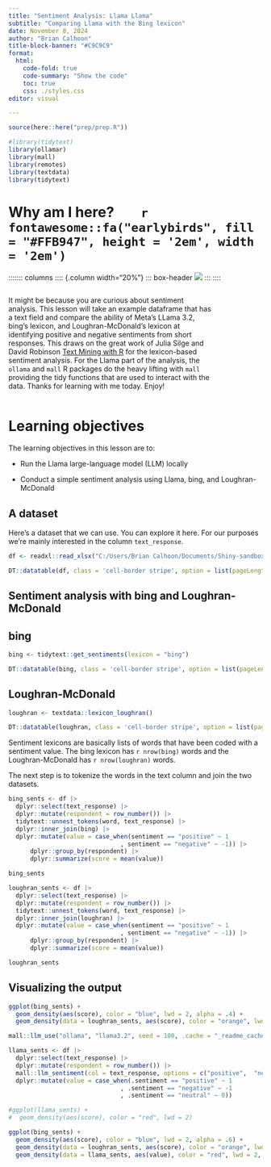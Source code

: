 ```yaml
---
title: "Sentiment Analysis: Llama Llama"
subtitle: "Comparing Llama with the Bing lexicon"
date: November 8, 2024
author: "Brian Calhoon"
title-block-banner: "#C9C9C9"
format:
  html:
    code-fold: true
    code-summary: "Show the code"
    toc: true
    css: ./styles.css
editor: visual

---
```


```r
source(here::here("prep/prep.R"))

#library(tidytext)
library(ollamar)
library(mall)
library(remotes)
library(textdata)
library(tidytext)


```



# Why am I here?        `r fontawesome::fa("earlybirds", fill = "#FFB947", height = '2em', width = '2em')`

::::::: columns
:::: {.column width="20%"}
::: box-header
![](./humanslearning.png)
:::
::::

:::: {.column width="80%"}
::: box
::: box-header 

It might be because you are curious about sentiment analysis. This lesson will take an example dataframe that has a text field and compare the ability of Meta's LLama 3.2,  bing's lexicon, and Loughran-McDonald's lexicon at identifying positive and negative sentiments from short responses. This draws on the great work of Julia Silge and David Robinson [Text Mining with R](www.tidytextmining.com) for the lexicon-based sentiment analysis. For the Llama part of the analysis, the `ollama` and `mall` R packages do the heavy lifting with `mall` providing the tidy functions that are used to interact with the data. Thanks for learning with me today. Enjoy!
:::
::::
:::::::



# Learning objectives

The learning objectives in this lesson are to:

-   Run the Llama large-language model (LLM) locally

-   Conduct a simple sentiment analysis using Llama, bing, and Loughran-McDonald


## A dataset

Here's a dataset that we can use. You can explore it here. For our purposes we're mainly interested in the column `text_response`.

```r
df <- readxl::read_xlsx("C:/Users/Brian Calhoon/Documents/Shiny-sandbox/data/testdata2.xlsx")

DT::datatable(df, class = 'cell-border stripe', option = list(pageLength = 5), filter = "top")


```

## Sentiment analysis with bing and Loughran-McDonald


::: {.panel-tabset}

## bing
```r

bing <- tidytext::get_sentiments(lexicon = "bing")

DT::datatable(bing, class = 'cell-border stripe', option = list(pageLength = 5))
```

## Loughran-McDonald
```r
loughran <- textdata::lexicon_loughran()

DT::datatable(loughran, class = 'cell-border stripe', option = list(pageLength = 5))

```
:::

Sentiment lexicons are basically lists of words that have been coded with a sentiment value. The bing lexicon has `r nrow(bing)` words and the Loughran-McDonald has `r nrow(loughran)` words. 

The next step is to tokenize the words in the text column and join the two datasets.


```r

bing_sents <- df |>
  dplyr::select(text_response) |> 
  dplyr::mutate(respondent = row_number()) |> 
  tidytext::unnest_tokens(word, text_response) |> 
  dplyr::inner_join(bing) |> 
  dplyr::mutate(value = case_when(sentiment == "positive" ~ 1
                               , sentiment == "negative" ~ -1)) |> 
      dplyr::group_by(respondent) |> 
      dplyr::summarize(score = mean(value))

bing_sents

loughran_sents <- df |>
  dplyr::select(text_response) |> 
  dplyr::mutate(respondent = row_number()) |> 
  tidytext::unnest_tokens(word, text_response) |> 
  dplyr::inner_join(loughran) |> 
  dplyr::mutate(value = case_when(sentiment == "positive" ~ 1
                               , sentiment == "negative" ~ -1)) |> 
      dplyr::group_by(respondent) |> 
      dplyr::summarize(score = mean(value))

loughran_sents
```

## Visualizing the output

```r

ggplot(bing_sents) +
  geom_density(aes(score), color = "blue", lwd = 2, alpha = .4) +
  geom_density(data = loughran_sents, aes(score), color = "orange", lwd = 2, alpha = .4)


```

```r


mall::llm_use("ollama", "llama3.2", seed = 100, .cache = "_readme_cache")

llama_sents <- df |>
  dplyr::select(text_response) |> 
  dplyr::mutate(respondent = row_number()) |> 
  mall::llm_sentiment(col = text_response, options = c("positive",  "negative", "neutral")) |> 
  dplyr::mutate(value = case_when(.sentiment == "positive" ~ 1
                               , .sentiment == "negative" ~ -1
                               , .sentiment == "neutral" ~ 0)) 

```

```r


#ggplot(llama_sents) +
#  geom_density(aes(score), color = "red", lwd = 2)

ggplot(bing_sents) +
  geom_density(aes(score), color = "blue", lwd = 2, alpha = .6) +
  geom_density(data = loughran_sents, aes(score), color = "orange", lwd = 2, alpha = .6) +
  geom_density(data = llama_sents, aes(value), color = "red", lwd = 2, alpha = .6)

```
